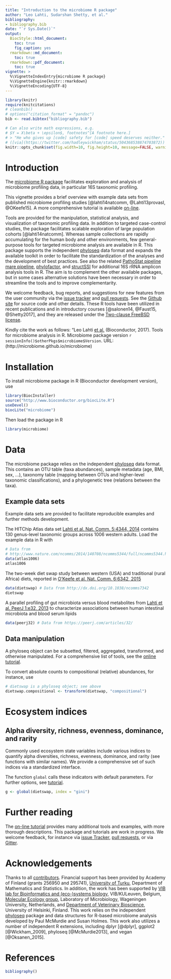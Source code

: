 ```yaml
---
title: "Introduction to the microbiome R package"
author: "Leo Lahti, Sudarshan Shetty, et al."
bibliography: 
- bibliography.bib
date: "`r Sys.Date()`"
output:
  BiocStyle::html_document:
    toc: true
    fig_caption: yes    
  rmarkdown::md_document:
    toc: true
  rmarkdown::pdf_document:
    toc: true    
vignette: >
  %\VignetteIndexEntry{microbiome R package}
  %\VignetteEngine{knitr::rmarkdown}
  %\VignetteEncoding{UTF-8}
---
```



```r
library(knitr)
require(knitcitations)
# cleanbib()
# options("citation_format" = "pandoc")
bib <- read.bibtex("bibliography.bib")

# Can also write math expressions, e.g. 
# $Y = X\beta + \epsilon$, footnotes^[A footnote here.]
# > "He who gives up [code] safety for [code] speed deserves neither."
# ([via](https://twitter.com/hadleywickham/status/504368538874703872))
knitr::opts_chunk$set(fig.width=10, fig.height=10, message=FALSE, warning=FALSE)
```

# Introduction

The [microbiome R package](http://microbiome.github.io/microbiome)
facilitates exploration and analysis of microbiome profiling data, in
particular 16S taxonomic profiling.

This vignette provides a brief overview
with example data sets from published microbiome profiling studies
[@lahti14natcomm, @Lahti13provasI, @OKeefe15].
A more comprehensive tutorial is available
[on-line](http://microbiome.github.io/microbiome).

Tools are provided for the manipulation, statistical analysis, and
visualization of taxonomic profiling data. In addition to targeted
case-control studies, the package facilitates scalable exploration of
large population cohorts [@lahti14natcomm]. Whereas sample collections
are rapidly accumulating for the human body and other environments,
few general-purpose tools for targeted microbiome analysis are
available in R.  This package supports the independent
[phyloseq](http://joey711.github.io/phyloseq) data format and expands
the available toolkit in order to facilitate the standardization of
the analyses and the development of best practices. See also the
related [PathoStat
pipeline](http://bioconductor.org/packages/release/bioc/html/PathoStat.html)
[mare pipeline](https://github.com/katrikorpela/mare),
[phylofactor](), and [structSSI]() for additional 16S rRNA amplicon
analysis tools in R. The aim is to complement the other available
packages, but in some cases alternative solutions have been necessary
in order to streamline the tools and to improve complementarity.

We welcome feedback, bug reports, and suggestions for new features
from the user community via the [issue
tracker](https://github.com/microbiome/microbiome/issues) and [pull
requests](http://microbiome.github.io/microbiome/Contributing.html). See
the [Github site](https://github.com/microbiome/microbiome) for source
code and other details. These R tools have been utilized in recent
publications and in introductory courses [@salonen14, @Faust15,
@Shetty2017], and they are released under the [Two-clause FreeBSD
license](http://en.wikipedia.org/wiki/BSD\_licenses).

Kindly cite the work as follows: "Leo Lahti [et
al.](https://github.com/microbiome/microbiome/graphs/contributors)
(Bioconductor, 2017). Tools for microbiome analysis in R. Microbiome
package version `r sessionInfo()$otherPkgs$microbiome$Version`. URL:
(http://microbiome.github.io/microbiome)


# Installation

To install microbiome package in R (Bioconductor development version),
use

```r
library(BiocInstaller)
source("http://www.bioconductor.org/biocLite.R")
useDevel()
biocLite("microbiome")
```

Then load the package in R

```r
library(microbiome)  
```



# Data

The microbiome package relies on the independent
[phyloseq](http://joey711.github.io/phyloseq) data format. This
contains an OTU table (taxa abundances), sample metadata (age, BMI,
sex, ...), taxonomy table (mapping between OTUs and higher-level
taxonomic classifications), and a phylogenetic tree (relations between
the taxa).


## Example data sets

Example data sets are provided to facilitate reproducible examples and
further methods development.

The HITChip Atlas data set [Lahti et al. Nat. Comm. 5:4344,
2014](http://www.nature.com/ncomms/2014/140708/ncomms5344/full/ncomms5344.html)
contains 130 genus-level taxonomic groups across 1006 western
adults. Load the example data in R with

```r
# Data from 
# http://www.nature.com/ncomms/2014/140708/ncomms5344/full/ncomms5344.html
data(atlas1006) 
atlas1006
```

The two-week diet swap study between western (USA) and traditional
(rural Africa) diets, reported in [O'Keefe et al. Nat. Comm. 6:6342,
2015](http://dx.doi.org/10.1038/ncomms7342)

```r
data(dietswap) # Data from http://dx.doi.org/10.1038/ncomms7342
dietswap
```

A parallel profiling of gut microbiota versus blood metabolites from
[Lahti et al. PeerJ 1:e32, 2013](https://peerj.com/articles/32/) to
characterize associations between human intestinal microbiota and
blood serum lipids

```r
data(peerj32) # Data from https://peerj.com/articles/32/
```



## Data manipulation

A phyloseq object can be subsetted, filtered, aggregated, transformed,
and otherwise manipulated. For a comprehensive list of tools, see the
[online
tutorial](http://microbiome.github.io/microbiome/Preprocessing.html).

To convert absolute counts to compositional (relative)
abundances, for instance, use

```r
# dietswap is a phyloseq object; see above
dietswap.compositional <- transform(dietswap, "compositional")
```



# Ecosystem indices

## Alpha diversity, richness, evenness, dominance, and rarity

Commonly used ecosystem state variables include various indices to quantify
alpha diversities, richness, evenness, dominance, and rarity (see
functions with similar names). We provide a
comprehensive set of such indices via a standardized interface.

The function `global` calls these indicators with default parameters. 
For further options, see 
[tutorial](http://microbiome.github.io/microbiome/Diversity.html). 

```r
g <- global(dietswap, index = "gini")
```



# Further reading

The [on-line tutorial](http://microbiome.github.io/microbiome)
provides many additional tools and examples, with more thorough
descriptions. This package and tutorials are work in progress. We
welcome feedback, for instance via [issue
Tracker](https://github.com/microbiome/microbiome/issues), [pull
requests](https://github.com/microbiome/microbiome/), or via
[Gitter](https://gitter.im/microbiome).



# Acknowledgements

Thanks to all
[contributors](https://github.com/microbiome/microbiome/graphs/contributors).
Financial support has been provided by Academy of Finland (grants
256950 and 295741), [University of
Turku](http://www.utu.fi/en/Pages/home.aspx), Department of
Mathematics and Statistics. In addition, the work has been supported
by [VIB lab for Bioinformatics and (eco-)systems
biology](http://www.vib.be/en/research/scientists/Pages/Jeroen-Raes-Lab.aspx),
VIB/KULeuven, Belgium, [Molecular Ecology
group](http://www.mib.wur.nl/UK/), Laboratory of Microbiology,
Wageningen University, Netherlands, and [Department of Veterinary
Bioscience](http://www.vetmed.helsinki.fi/apalva/index.htm),
University of Helsinki, Finland. This work relies on the independent
[phyloseq](https://github.com/joey711/phyloseq) package and data
structures for R-based microbiome analysis developed by Paul McMurdie
and Susan Holmes. This work also utilizes a number of independent R
extensions, including dplyr [@dplyr], ggplot2 [@Wickham_2009],
phyloseq [@McMurdie2013], and vegan [@Oksanen_2015].


# References

```r
bibliography()
```


